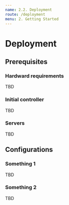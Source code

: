 ```yaml
---
name: 2.2. Deployment
route: /deployment
menu: 2. Getting Started
---
```


# Deployment

## Prerequisites

### Hardward requirements

TBD 

### Initial controller

TBD

### Servers

TBD

## Configurations

### Something 1

TBD

### Something 2

TBD
